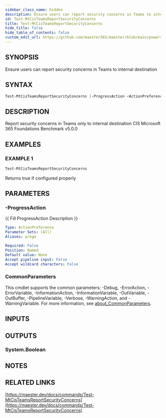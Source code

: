 ```yaml
---
sidebar_class_name: hidden
description: Ensure users can report security concerns in Teams to internal destination
id: Test-MtCisTeamsReportSecurityConcerns
title: Test-MtCisTeamsReportSecurityConcerns
hide_title: false
hide_table_of_contents: false
custom_edit_url: https://github.com/maester365/maester/blob/main/powershell/public/Test-MtCisTeamsReportSecurityConcerns.ps1
---
```


## SYNOPSIS

Ensure users can report security concerns in Teams to internal destination

## SYNTAX

```powershell
Test-MtCisTeamsReportSecurityConcerns [-ProgressAction <ActionPreference>] [<CommonParameters>]
```

## DESCRIPTION

Report security concerns in Teams only to internal destination
CIS Microsoft 365 Foundations Benchmark v5.0.0

## EXAMPLES

### EXAMPLE 1

```powershell
Test-MtCisTeamsReportSecurityConcerns
```

Returns true if configured properly

## PARAMETERS

### -ProgressAction

\{\{ Fill ProgressAction Description \}\}

```yaml
Type: ActionPreference
Parameter Sets: (All)
Aliases: proga

Required: False
Position: Named
Default value: None
Accept pipeline input: False
Accept wildcard characters: False
```

### CommonParameters

This cmdlet supports the common parameters: -Debug, -ErrorAction, -ErrorVariable, -InformationAction, -InformationVariable, -OutVariable, -OutBuffer, -PipelineVariable, -Verbose, -WarningAction, and -WarningVariable. For more information, see [about_CommonParameters](http://go.microsoft.com/fwlink/?LinkID=113216).

## INPUTS

## OUTPUTS

### System.Boolean

## NOTES

## RELATED LINKS

[https://maester.dev/docs/commands/Test-MtCisTeamsReportSecurityConcerns](https://maester.dev/docs/commands/Test-MtCisTeamsReportSecurityConcerns)
